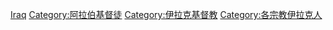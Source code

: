 [[Category:各國基督徒|Iraq]]
[[Category:阿拉伯基督徒|Category:阿拉伯基督徒]]
[[Category:伊拉克基督教|Category:伊拉克基督教]]
[[Category:各宗教伊拉克人|Category:各宗教伊拉克人]]